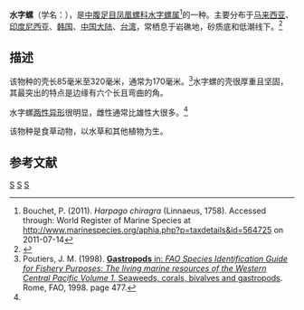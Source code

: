 {{Speciesbox
| taxon = Harpago chiragra
| image = Harpago_chiragra_01.JPG
| binomial_authority = ([[Linnaeus|Linnaeus]], 1758)
| synonyms=
*''Lambis chiragra'' <small>([[Linnaeus|Linnaeus]], 1758)</small>
}}
'''水字螺'''（学名：''{{lang|la|Harpago chiragra}}''），是[[中腹足目|中腹足目]][[凤凰螺科|凤凰螺科]][[水字螺属|水字螺属]]<ref>Bouchet, P. (2011). ''Harpago chiragra'' (Linnaeus, 1758). Accessed through:  World Register of Marine Species at http://www.marinespecies.org/aphia.php?p=taxdetails&id=564725 {{Wayback|url=http://www.marinespecies.org/aphia.php?p=taxdetails&id=564725 |date=20121105190920 }} on 2011-07-14</ref>的一种。主要分布于[[马来西亚|马来西亚]]、[[印度尼西亚|印度尼西亚]]、[[韩国|韩国]]、[[中国大陆|中国大陆]]、[[台湾|台湾]]，常栖息于岩礁地，砂质底和低潮线下。<ref>{{cite web|url=http://shell.sinica.edu.tw/chinese/shellbase_detail.php?science_no=470|title=国际贝库：水字螺|publisher=台湾贝类资料库|accessdate=2009-08-11|archive-date=2016-03-04|archive-url=https://web.archive.org/web/20160304084646/http://shell.sinica.edu.tw/chinese/shellbase_detail.php?science_no=470|dead-url=no}}</ref>

==描述==

该物种的壳长85毫米至320毫米，通常为170毫米。<ref name="Poutiers">Poutiers, J. M. (1998). [ftp://ftp.fao.org/docrep/fao/009/w7191e/w7191e40.pdf '''Gastropods''' in: ''FAO Species Identification Guide for Fishery Purposes: The living marine resources of the Western Central Pacific Volume 1.'' Seaweeds, corals, bivalves and gastropods]{{dead link|date=2018年1月 |bot=InternetArchiveBot |fix-attempted=yes }}. Rome, FAO, 1998. page 477.</ref>水字螺的壳很厚重且坚固，其最突出的特点是边缘有六个长且弯曲的角。

水字螺[[两性异形|两性异形]]很明显，雌性通常比雄性大很多。<ref name="Poutiers"/>

该物种是食草动物，以水草和其他植物为生。

== 参考文献 ==
{{reflist}}
{{Taxonbar|from=Q1257283}}

[[Category:水字螺属|S]]
[[Category:_卡尔·林奈命名的生物分类|S]]
[[Category:_1758年描述的动物|S]]
